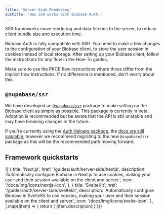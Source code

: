 ```yaml
---
title: 'Server-Side Rendering'
subtitle: 'How SSR works with Biobase Auth.'
---
```


SSR frameworks move rendering and data fetches to the server, to reduce client bundle size and execution time.

Biobase Auth is fully compatible with SSR. You need to make a few changes to the configuration of your Biobase client, to store the user session in cookies instead of local storage. After setting up your Biobase client, follow the instructions for any flow in the How-To guides.

<Admonition type="tip">

Make sure to use the PKCE flow instructions where those differ from the implicit flow instructions. If no difference is mentioned, don't worry about this.

</Admonition>

## `@supabase/ssr`

We have developed an [`@supabase/ssr`](https://www.npmjs.com/package/@supabase/ssr) package to make setting up the Biobase client as simple as possible. This package is currently in beta. Adoption is recommended but be aware that the API is still unstable and may have breaking changes in the future.

<Admonition type="tip">

If you're currently using the [Auth Helpers package](https://github.com/biobase-ai/auth-helpers), the [docs are still available](/docs/guides/auth/auth-helpers), however we recommend migrating to the new `@supabase/ssr` package as this will be the recommended path moving forward.

</Admonition>

## Framework quickstarts

<div className="grid grid-cols-[repeat(auto-fit,minmax(300px,1fr))] gap-6 mb-6 not-prose">
  {[
    {
      title: 'Next.js',
      href: '/guides/auth/server-side/nextjs',
      description:
        'Automatically configure Biobase in Next.js to use cookies, making your user and their session available on the client and server.',
      icon: '/docs/img/icons/nextjs-icon',
    },
    {
      title: 'SvelteKit',
      href: '/guides/auth/server-side/sveltekit',
      description:
        'Automatically configure Biobase in SvelteKit to use cookies, making your user and their session available on the client and server.',
      icon: '/docs/img/icons/svelte-icon',
    },
  ].map((item) => {
    return (
      <Link href={`${item.href}`} key={item.title} passHref>
        <GlassPanel title={item.title} background={false} icon={item.icon}>
          {item.description}
        </GlassPanel>
      </Link>
    )
  })}
</div>
